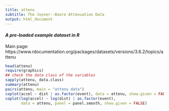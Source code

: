 ```yaml
---
title: attenu
subtitle: The Joyner--Boore Attenuation Data
output: html_document
---
```


#### *A pre-loaded example dataset in R*
Main page: https://www.rdocumentation.org/packages/datasets/versions/3.6.2/topics/attenu

```r
head(attenu)
require(graphics)
## check the data class of the variables
sapply(attenu, data.class)
summary(attenu)
pairs(attenu, main = "attenu data")
coplot(accel ~ dist | as.factor(event), data = attenu, show.given = FALSE)
coplot(log(accel) ~ log(dist) | as.factor(event),
       data = attenu, panel = panel.smooth, show.given = FALSE)
```
